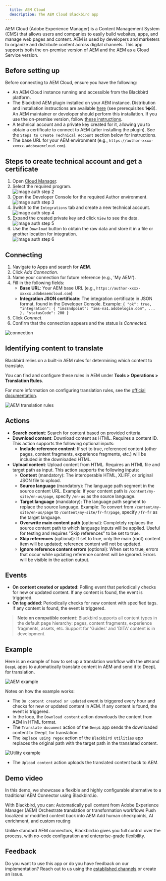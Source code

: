 ```yaml
---
  title: AEM Cloud
  description: The AEM Cloud Blackbird app
---
```


<LinkCard title="View on Github" target="_blank" href="https://github.com/bb-io/AdobeExperienceManager" icon="github" />

AEM Cloud (Adobe Experience Manager) is a Content Management System (CMS) that allows users and companies to easily build websites, apps, and manage web pages and content. AEM is used by developers and marketers to organize and distribute content across digital channels. This app supports both the on-premise version of AEM and the AEM as a Cloud Service version.

## Before setting up

Before connecting to AEM Cloud, ensure you have the following:

- An AEM Cloud instance running and accessible from the Blackbird platform.
- The Blackbird AEM plugin installed on your AEM instance. Distribution and installation instructions are available [here](https://github.com/bb-io/AEM) (see prerequisites 1�8). An AEM maintainer or developer should perform this installation. If you use the on-premise version, follow [these instructions](https://github.com/bb-io/AEM/blob/main-aem-on-prem/README.md).
- A technical account and a private key created for it, allowing you to obtain a certificate to connect to AEM (after installing the plugin). See the `Steps to Create Technical Account` section below for instructions.
- The base URL for your AEM environment (e.g., `https://author-xxxx-xxxxx.adobeaemcloud.com`).

## Steps to create technical account and get a certificate

1. Open [Cloud Manager](https://experience.adobe.com/cloud-manager/landing.html).
2. Select the required program.  
   ![image auth step 2](https://raw.githubusercontent.com/bb-io/AdobeExperienceManager/main/docs/images/auth_step_2.png)
3. Open the Developer Console for the required Author environment.  
   ![image auth step 3](https://raw.githubusercontent.com/bb-io/AdobeExperienceManager/main/docs/images/auth_step_3.png)
4. Switch to the `Integrations` tab and create a new technical account.  
   ![image auth step 4](https://raw.githubusercontent.com/bb-io/AdobeExperienceManager/main/docs/images/auth_step_4.png)
5. Expand the created private key and click `View` to see the data.  
   ![image auth step 5](https://raw.githubusercontent.com/bb-io/AdobeExperienceManager/main/docs/images/auth_step_5.png)
6. Use the `Download` button to obtain the raw data and store it in a file or another location for integration.  
   ![image auth step 6](https://raw.githubusercontent.com/bb-io/AdobeExperienceManager/main/docs/images/auth_step_6.png)

## Connecting

1. Navigate to Apps and search for **AEM**.
2. Click _Add Connection_.
3. Name your connection for future reference (e.g., 'My AEM').
4. Fill in the following fields:
   - **Base URL**: Your AEM base URL (e.g., `https://author-xxxx-xxxxx.adobeaemcloud.com`)
   - **Integration JSON certificate**: The integration certificate in JSON format, found in the Developer Console. Example: `{ "ok": true, "integration": { "imsEndpoint": "ims-na1.adobelogin.com", ... }, "statusCode": 200 }`
5. Click _Connect_.
6. Confirm that the connection appears and the status is _Connected_.

![connection](https://raw.githubusercontent.com/bb-io/AdobeExperienceManager/main/docs/images/connection.png)

## Identifying content to translate

Blackbird relies on a built-in AEM rules for determining which content to translate.

You can find and configure these rules in AEM under **Tools > Operations > Translation Rules**.

For more information on configuring translation rules, see the [official documentation](https://experienceleague.adobe.com/en/docs/experience-manager-cloud-service/content/sites/administering/reusing-content/translation/rules).

![AEM translation rules](https://raw.githubusercontent.com/bb-io/AdobeExperienceManager/main/docs/images/aem_translation_rules.png)

## Actions

- **Search content**: Search for content based on provided criteria.
- **Download content**: Download content as HTML. Requires a content ID. This action supports the following optional inputs:
   - **Include reference content**: If set to true, referenced content (other pages, content fragments, experience fragments, etc.) will be included in the downloaded HTML.
- **Upload content**: Upload content from HTML. Requires an HTML file and target path as input. This action supports the following inputs:
   - **Content** (mandatory): The interoperable HTML, XLIFF, or original JSON file to upload.
   - **Source language** (mandatory): The language path segment in the source content URL. Example: If your content path is `/content/my-site/en-us/page`, specify `/en-us` as the source language.
   - **Target language** (mandatory): The language path segment to replace the source language. Example: To convert from `/content/my-site/en-us/page` to `/content/my-site/fr-fr/page`, specify `/fr-fr` as the target language.
   - **Overwrite main content path** (optional): Completely replaces the source content path to which language inputs will be applied. Useful for testing and requires "Skip references" to be set to true.
   - **Skip references** (optional): If set to true, only the main (root) content item will be updated; reference content will not be updated.
   - **Ignore reference content errors** (optional): When set to true, errors that occur while updating reference content will be ignored. Errors will be visible in the action output.

## Events

- **On content created or updated**: Polling event that periodically checks for new or updated content. If any content is found, the event is triggered.
- **On tag added**: Periodically checks for new content with specified tags. If any content is found, the event is triggered.

> **Note on compatible content**: Blackbird supports all content types in the default page hierarchy: pages, content fragments, experience fragments, assets, etc. Support for 'Guides' and 'DITA' content is in development.

## Example

Here is an example of how to set up a translation workflow with the `AEM` and `DeepL` apps to automatically translate content in AEM and send it to DeepL for translation.

![AEM example](https://raw.githubusercontent.com/bb-io/AdobeExperienceManager/main/docs/images/aem_example.png)

Notes on how the example works:
- The `On content created or updated` event is triggered every hour and checks for new or updated content in AEM. If any content is found, the event is triggered.
- In the loop, the `Download content` action downloads the content from AEM in HTML format.
- The `Translate document` action of the `DeepL` app sends the downloaded content to DeepL for translation.
- The `Replace using regex` action of the `Blackbird Utilities` app replaces the original path with the target path in the translated content.

![Utility example](https://raw.githubusercontent.com/bb-io/AdobeExperienceManager/main/docs/images/utility_example.png)

- The `Upload content` action uploads the translated content back to AEM.

## Demo video

In this demo, we showcase a flexible and highly configurable alternative to a traditional AEM Connector using Blackbird.io.

With Blackbird, you can:
Automatically pull content from Adobe Experience Manager (AEM)
Orchestrate translation or transformation workflows
Push localized or modified content back into AEM
Add human checkpoints, AI enrichment, and custom routing

Unlike standard AEM connectors, Blackbird.io gives you full control over the process, with no-code configuration and enterprise-grade flexibility.


<YouTube id="https://youtu.be/aOInlw5ADGo" />

## Feedback

Do you want to use this app or do you have feedback on our implementation? Reach out to us using the [established channels](https://www.blackbird.io/) or create an issue.

